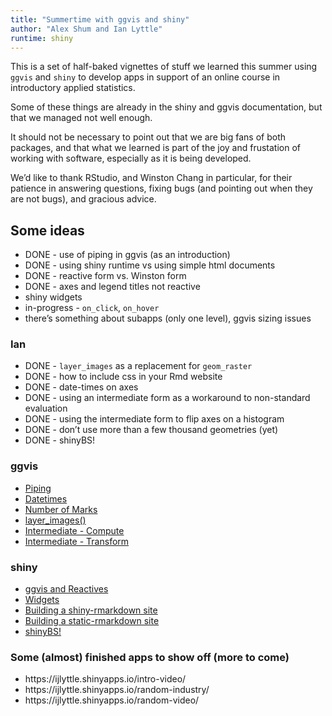 ```yaml
---
title: "Summertime with ggvis and shiny"
author: "Alex Shum and Ian Lyttle"
runtime: shiny
---
```


This is a set of half-baked vignettes of stuff we learned this summer using `ggvis` and `shiny` to develop apps in support of an online course in introductory applied statistics.

Some of these things are already in the shiny and ggvis documentation, but that we managed not well enough.

It should not be necessary to point out that we are big fans of both packages, and that what we learned is part of the joy and frustation of working with software, especially as it is being developed.

We'd like to thank RStudio, and Winston Chang in particular, for their patience in answering questions, fixing bugs (and pointing out when they are not bugs), and gracious advice.

## Some ideas

* DONE - use of piping in ggvis (as an introduction)
* DONE - using shiny runtime vs using simple html documents
* DONE - reactive form vs. Winston form
* DONE - axes and legend titles not reactive
* shiny widgets 
* in-progress - `on_click`, `on_hover`
* there's something about subapps (only one level), ggvis sizing issues

### Ian

* DONE - `layer_images` as a replacement for `geom_raster`
* DONE - how to include css in your Rmd website
* DONE - date-times on axes
* DONE - using an intermediate form as a workaround to non-standard evaluation
* DONE - using the intermediate form to flip axes on a histogram 
* DONE - don't use more than a few thousand geometries (yet)
* DONE - shinyBS!

### ggvis

* [Piping](piping.Rmd)
* [Datetimes](scale_datetime.Rmd)
* [Number of Marks](number_of_marks.Rmd)
* [layer_images()](layer_images.Rmd)
* [Intermediate - Compute](intermediate_compute.Rmd)
* [Intermediate - Transform](intermediate_transform.Rmd)

### shiny

* [ggvis and Reactives](ggvis_reactives.Rmd)
* [Widgets](interactive_ggvis.Rmd)
* [Building a shiny-rmarkdown site](building.Rmd)
* [Building a static-rmarkdown site](http://ijlyttle.github.io/isugg_ggvis_shiny/static_ggvis.html)
* [shinyBS!](shinyBS.Rmd)

### Some (almost) finished apps to show off (more to come)

* https://ijlyttle.shinyapps.io/intro-video/
* https://ijlyttle.shinyapps.io/random-industry/
* https://ijlyttle.shinyapps.io/random-video/

